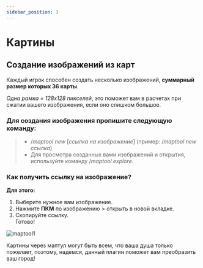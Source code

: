 ```yaml
---
sidebar_position: 3
---
```


# Картины

## **Создание изображений из карт**

Каждый игрок способен создать несколько изображений, **суммарный размер которых 36 карты**.

*Одна рамка = 128х128 пикселей*, это поможет вам в расчетах при сжатии вашего изображения, если оно слишком большое.

### **Для создания изображения пропишите следующую команду:**

> *  /*maptool new* [*ссылка на изображение*] (пример: /*maptool new ссылка*)
> * Для просмотра созданных вами изображений и открытия, используйте команду /*maptool explore*.

### **Как получить ссылку на изображение?**

**Для этого:**
1. Выберите нужное вам изображение.
2. Нажмите **ПКМ** по изображению > открыть в новой вкладке.
3. Скопируйте ссылку.      
          Готово!

![maptool1](/features/maptool1.jpg)

Картины через маптул могут быть всем, что ваша душа только пожелает, поэтому, надемся, данный плагин поможет вам преобразить ваш город!